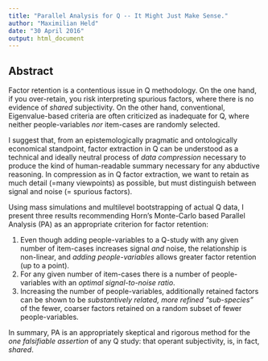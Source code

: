 ```yaml
---
title: "Parallel Analysis for Q -- It Might Just Make Sense."
author: "Maximilian Held"
date: "30 April 2016"
output: html_document
---
```


## Abstract

Factor retention is a contentious issue in Q methodology.
On the one hand, if you over-retain, you risk interpreting spurious factors, where there is no evidence of *shared* subjectivity.
On the other hand, conventional, Eigenvalue-based criteria are often criticized as inadequate for Q, where neither people-variables *nor* item-cases are randomly selected.

I suggest that, from an epistemologically pragmatic and ontologically economical standpoint, factor extraction in Q can be understood as a technical and ideally neutral process of *data compression* necessary to produce the kind of human-readable summary necessary for any abductive reasoning.
In compression as in Q factor extraction, we want to retain as much detail (=many viewpoints) as possible, but must distinguish between signal and noise (= spurious factors).

Using mass simulations and multilevel bootstrapping of actual Q data, I present three results recommending Horn's Monte-Carlo based Parallel Analysis (PA) as an appropriate criterion for factor retention:

1. Even though adding people-variables to a Q-study with any given number of item-cases increases signal *and* noise, the relationship is non-linear, and *adding people-variables* allows greater factor retention (up to a point).
2. For any given number of item-cases there is a number of people-variables with an *optimal signal-to-noise ratio*.
3. Increasing the number of people-variables, additionally retained factors can be shown to be *substantively related, more refined "sub-species"* of the fewer, coarser factors retained on a random subset of fewer people-variables. 

In summary, PA is an appropriately skeptical and rigorous method for the *one falsifiable assertion* of any Q study: that operant subjectivity, is, in fact, *shared*.

